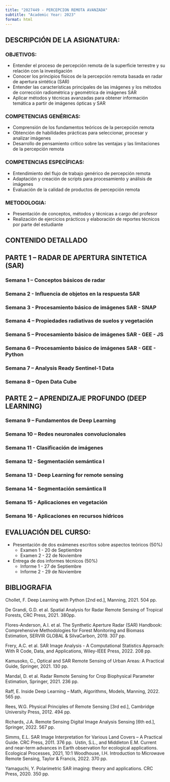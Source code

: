 ```yaml
---
title: "2027449 - PERCEPCION REMOTA AVANZADA"
subtitle: "Academic Year: 2023"
format: html
---
```


## DESCRIPCIÓN DE LA ASIGNATURA:
::: {.callout-important collapse=false}
### OBJETIVOS:
-	Entender el proceso de percepción remota de la superficie terrestre y su relación con la investigación
-	Conocer los principios físicos de la percepción remota basada en radar de apertura sintética (SAR)
-	Entender las características principales de las imágenes y los métodos de corrección radiométrica y geométrica de imágenes SAR
-	Aplicar métodos y técnicas avanzadas para obtener información temática a partir de imágenes ópticas y SAR

### COMPETENCIAS GENÉRICAS: 
-	Comprensión de los fundamentos teóricos de la percepción remota
-	Obtención de habilidades prácticas para seleccionar, procesar y analizar imágenes
-	Desarrollo de pensamiento crítico sobre las ventajas y las limitaciones de la percepción remota

### COMPETENCIAS ESPECÍFICAS:
- Entendimiento del flujo de trabajo genérico  de percepción remota
- Adaptación y creación de scripts para  procesamiento y análisis de imágenes
-	Evaluación de la calidad de productos de percepción remota

### METODOLOGIA:
-	Presentación de conceptos, métodos y técnicas a cargo del profesor
-	Realización de ejercicios prácticos y elaboración de reportes técnicos por parte del estudiante
:::


## CONTENIDO DETALLADO 

::: {.callout-important collapse=false}

## PARTE 1 – RADAR DE APERTURA SINTETICA (SAR)

### Semana 1 – Conceptos básicos de radar  

### Semana 2 -  Influencia de objetos en la respuesta SAR

### Semana 3 - Procesamiento básico de imágenes SAR - SNAP

### Semana 4 – Propiedades radiativas de suelos y vegetación

### Semana 5 – Procesamiento básico de imágenes SAR - GEE - JS

### Semana 6 –  Procesamiento básico de imágenes SAR - GEE - Python

### Semana 7 – Analysis Ready Sentinel-1 Data 

### Semana 8 – Open Data Cube


## PARTE 2 – APRENDIZAJE PROFUNDO  (DEEP LEARNING)

### Semana 9 – Fundamentos de Deep Learning 


### Semana 10  – Redes neuronales convolucionales


### Semana 11 - Clasificación de imágenes 


### Semana 12 - Segmentación semántica I

### Semana 13 - Deep Learning for remote sensing

### Semana 14 -  Segmentación semántica II

### Semana 15 - Aplicaciones en vegetación

### Semana 16 - Aplicaciones en recursos hídricos
:::

## EVALUACIÓN DEL CURSO: 

::: {.callout-important collapse=false}

-	Presentación de dos exámenes escritos sobre aspectos teóricos (50%)
    - Examen 1 - 20 de Septiembre
    - Examen 2 - 22 de Noviembre
-	Entrega de dos informes técnicos  (50%)
    - Informe 1 - 27 de Septiembre
    - Informe 2 - 29 de Noviembre
    
:::

## BIBLIOGRAFIA

::: {.callout-important collapse=false}

Chollet, F. Deep Learning with Python [2nd ed.],  Manning, 2021. 504 pp.

De Grandi, G.D. et al. Spatial Analysis for Radar Remote Sensing of Tropical Forests, CRC Press, 2021. 380pp.

Flores-Anderson, A.I. et al. The Synthetic Aperture Radar (SAR) Handbook: Comprehensive Methodologies for Forest Monitoring and Biomass Estimation,  SERVIR GLOBAL & SilvaCarbon, 2019. 307 pp.

Frery, A.C. et al. SAR Image Analysis - A Computational Statistics Approach: With R Code, Data, and Applications, Wiley-IEEE Press, 2022. 208 pp.

Kamusoko, C., Optical and SAR Remote Sensing of Urban Areas: A Practical Guide, Springer, 2021. 130 pp.

Mandal, D. et al. Radar Remote Sensing for Crop Biophysical Parameter Estimation, Springer, 2021. 236 pp.

Raff, E. Inside Deep Learning – Math, Algorithms, Models,  Manning, 2022. 565 pp.

Rees, W.G. Physical Principles of Remote Sensing [3rd ed.],  Cambridge University Press, 2012. 494 pp.

Richards, J.A. Remote Sensing Digital Image Analysis Sensing [6th ed.], Springer, 2022. 567 pp.

Simms, E.L. SAR Image Interpretation for Various Land Covers – A Practical Guide. CRC Press, 2011. 376 pp. 
Ustin, S.L., and Middleton E.M. Current and near-term advances in Earth observation for ecological applications. Ecological Processes, 2021, 10:1 
Woodhouse, I.H. Introduction to Microwave Remote Sensing, Taylor & Francis, 2022. 370 pp. 

Yamaguchi, Y. Polarimetric SAR imaging: theory and applications. CRC Press, 2020. 350 pp.

:::
